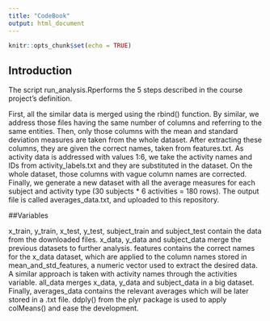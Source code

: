 ```yaml
---
title: "CodeBook"
output: html_document
---
```


```r
knitr::opts_chunk$set(echo = TRUE)
```

## Introduction

The script run_analysis.Rperforms the 5 steps described in the course project's definition.

First, all the similar data is merged using the rbind() function. By similar, we address those files having the same number of columns and referring to the same entities.
Then, only those columns with the mean and standard deviation measures are taken from the whole dataset. After extracting these columns, they are given the correct names, taken from features.txt.
As activity data is addressed with values 1:6, we take the activity names and IDs from activity_labels.txt and they are substituted in the dataset.
On the whole dataset, those columns with vague column names are corrected.
Finally, we generate a new dataset with all the average measures for each subject and activity type (30 subjects * 6 activities = 180 rows). The output file is called averages_data.txt, and uploaded to this repository.

##Variables

x_train, y_train, x_test, y_test, subject_train and subject_test contain the data from the downloaded files.
x_data, y_data and subject_data merge the previous datasets to further analysis.
features contains the correct names for the x_data dataset, which are applied to the column names stored in mean_and_std_features, a numeric vector used to extract the desired data.
A similar approach is taken with activity names through the activities variable.
all_data merges x_data, y_data and subject_data in a big dataset.
Finally, averages_data contains the relevant averages which will be later stored in a .txt file. ddply() from the plyr package is used to apply colMeans() and ease the development.